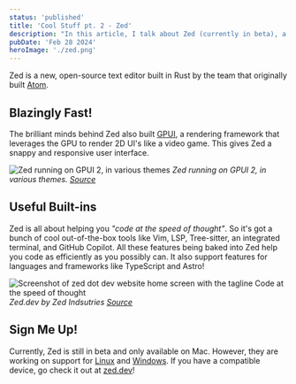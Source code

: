 ```yaml
---
status: 'published'
title: 'Cool Stuff pt. 2 - Zed'
description: "In this article, I talk about Zed (currently in beta), a new Rust-based text editor with many innovations that help make it blazingly fast!"
pubDate: 'Feb 28 2024'
heroImage: './zed.png'
---
```


Zed is a new, open-source text editor built in Rust by the team that originally built [Atom](https://atom-editor.cc).

## Blazingly Fast!

The brilliant minds behind Zed also built [GPUI](https://zed.dev/blog/gpui-2-on-preview),
a rendering framework that leverages the GPU to render 2D UI's like a video game.
This gives Zed a snappy and responsive user interface.

![Zed running on GPUI 2, in various themes](./zed-gpui2.png)
*Zed running on GPUI 2, in various themes. [Source](https://zed.dev/blog/gpui-2-on-preview)*

## Useful Built-ins

Zed is all about helping you *"code at the speed of thought"*. So it's got a bunch of cool out-of-the-box tools like Vim, LSP, Tree-sitter, an integrated terminal, and GitHub Copilot. All these features being baked into Zed help you code as efficiently as you possibly can. It also support features for languages and frameworks like TypeScript and Astro!

![Screenshot of zed dot dev website home screen with the tagline Code at the speed of thought](./zed-website.png)
*Zed.dev by Zed Indsutries [Source](https://zed.dev)*

## Sign Me Up!

Currently, Zed is still in beta and only available on Mac. However, they are working on support for
[Linux](https://github.com/zed-industries/zed/issues/7015) and [Windows](https://github.com/zed-industries/zed/issues/5394).
If you have a compatible device, go check it out at [zed.dev](https://zed.dev)!
